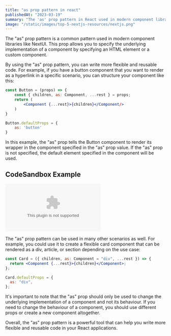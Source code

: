 ```yaml
---
title: "as prop pattern in react"
publishedAt: "2023-03-19"
summary: "The 'as' prop pattern in React used in modern component libraries to specify underlying implementations. It provides examples and notes on best practices, making code more flexible and reusable."
image: "/static/images/top-5-nextjs-resources/nextjs.png"
---
```


The "as" prop pattern is a common pattern used in modern component libraries like NextUI. This prop allows you to specify the underlying implementation of a component by specifying an HTML element or a custom component.

By using the "as" prop pattern, you can write more flexible and reusable code. For example, if you have a button component that you want to render as a hyperlink in a specific scenario, you can structure your component like this:

```jsx
const Button = (props) => {
	const { children, as: Component, ...rest } = props;
	return (
		<Component {...rest}>{children}</Component/>
	)
}

Button.defaultProps = {
	as: 'button'
}
```

In this example, the "as" prop tells the Button component to render its wrapper in the component specified in the "as" prop value. If the "as" prop is not specified, the default element specified in the component will be used.

## CodeSandbox Example

<Embed
  type="CODESANDBOX"
  title="CodeSandbox example of 'as' prop pattern in react"
  src="https://codesandbox.io/embed/as-prop-in-react-t9njgo?autoresize=1&fontsize=14&hidenavigation=1&theme=dark"
/>

The "as" prop pattern can be used in many other scenarios as well. For example, you could use it to create a flexible card component that can be rendered as a div, article, or section depending on the use case:

```jsx
const Card = ({ children, as: Component = "div", ...rest }) => {
  return <Component {...rest}>{children}</Component>;
};

Card.defaultProps = {
  as: "div",
};
```

It's important to note that the "as" prop should only be used to change the underlying implementation of a component and not its behaviour. If you need to change the behaviour of a component, you should use different props or create a new component altogether.

Overall, the "as" prop pattern is a powerful tool that can help you write more flexible and reusable code in your React applications.

